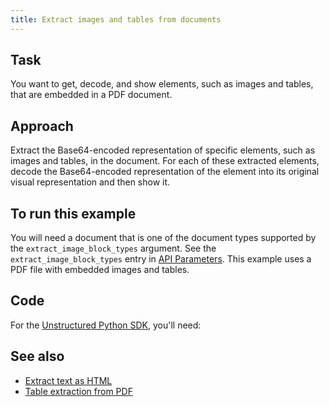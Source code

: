 ```yaml
---
title: Extract images and tables from documents
---
```


## Task

You want to get, decode, and show elements, such as images and tables, that are embedded in a PDF document.

## Approach

Extract the Base64-encoded representation of specific elements, such as images and tables, in the document. 
For each of these extracted elements, decode the Base64-encoded representation of the element into its original visual representation 
and then show it.

## To run this example

You will need a document that is one of the document types supported by the `extract_image_block_types` argument. 
See the `extract_image_block_types` entry in [API Parameters](/api-reference/partition/api-parameters). 
This example uses a PDF file with embedded images and tables.


## Code

For the [Unstructured Python SDK](/api-reference/partition/sdk-python), you'll need:
<SharedAPIKeyURL />
<ExtractImageBlockTypesPy />

## See also 

- [Extract text as HTML](/api-reference/partition/text-as-html)
- [Table extraction from PDF](/examplecode/codesamples/apioss/table-extraction-from-pdf)